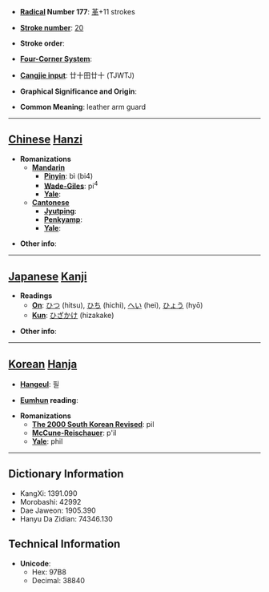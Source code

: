 * '''[[Wiktionary:Chinese radical index| Radical]] Number 177''': [[Wiktionary:Chinese radical index 革|革]]+11 strokes

* '''[[Wiktionary:Chinese total strokes index|Stroke number]]''': [[Wiktionary:Chinese total strokes index 20|20]]

* '''Stroke order''': 

* '''[[Wiktionary:Chinese four corner index|Four-Corner System]]''': 

* '''[[Wiktionary:Chinese Cangjie index|Cangjie input]]''': 廿十田廿十 (TJWTJ)

* '''Graphical Significance and Origin''': 

* '''Common Meaning''': leather arm guard

----

== [[Chinese]] [[Hanzi]] ==

* '''Romanizations'''
** '''[[Mandarin]]'''
*** '''[[Pinyin]]''': bì (bi4)
*** '''[[Wade-Giles]]''': pi<sup>4</sup>
*** '''[[Yale]]''': 
** '''[[Cantonese]]'''
*** '''[[Jyutping]]''':
*** '''[[Penkyamp]]''': 
*** '''[[Yale]]''': 

* '''Other info''': 

----

== [[Japanese]] [[Kanji]] ==

* '''Readings'''
** '''[[On]]''': [[ひつ]] (hitsu), [[ひち]] (hichi), [[へい]] (hei), [[ひょう]] (hyō)
** '''[[Kun]]''': [[ひざかけ]] (hizakake)

* '''Other info''':  

----

== [[Korean]] [[Hanja]] ==

* '''[[Hangeul]]''': 필

* '''[[Eumhun]] reading''': 

* '''Romanizations'''
** '''[[The 2000 South Korean Revised Romanization|The 2000 South Korean Revised]]''': pil
** '''[[McCune-Reischauer]]''': p'il
** '''[[Yale]]''': phil

----

== Dictionary Information ==

* KangXi: 1391.090
* Morobashi: 42992
* Dae Jaweon: 1905.390
* Hanyu Da Zidian: 74346.130

== Technical Information ==

* '''Unicode''':
** Hex: 97B8
** Decimal: 38840